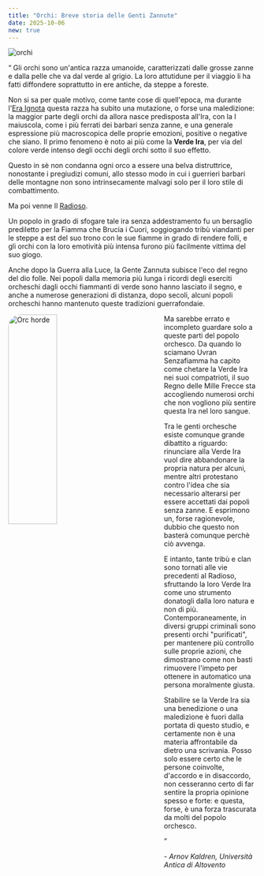 ```yaml
---
title: "Orchi: Breve storia delle Genti Zannute"
date: 2025-10-06
new: true
---
```



![orchi](https://filloax.ddns.net/5e/img/races/XPHB/Orc.webp)

<span class="big-quote-start">“</span> Gli orchi sono un'antica razza umanoide, caratterizzati dalle grosse zanne e dalla pelle che va dal verde al grigio. La loro attutidune per il viaggio li ha fatti diffondere soprattutto in ere antiche, da steppe a foreste.

Non si sa per quale motivo, come tante cose di quell'epoca, ma durante l'[Era Ignota](/rpg/soli/post/aedara-intro/) questa razza ha subito una mutazione, o forse una maledizione: la maggior parte degli orchi da allora nasce predisposta all'Ira, con la I maiuscola, come i più ferrati dei barbari senza zanne, e una generale espressione più macroscopica delle proprie emozioni, positive o negative che siano. Il primo fenomeno è noto ai più come la **Verde Ira**, per via del colore verde intenso degli occhi degli orchi sotto il suo effetto.

Questo in sè non condanna ogni orco a essere una belva distruttrice, nonostante i pregiudizi comuni, allo stesso modo in cui i guerrieri barbari delle montagne non sono intrinsecamente malvagi solo per il loro stile di combattimento.

Ma poi venne Il [Radioso](/rpg/soli/post/aedara-intro/).

Un popolo in grado di sfogare tale ira senza addestramento fu un bersaglio prediletto per la Fiamma che Brucia i Cuori, soggiogando tribù viandanti per le steppe a est del suo trono con le sue fiamme in grado di rendere folli, e gli orchi con la loro emotività più intensa furono più facilmente vittima del suo giogo.

Anche dopo la Guerra alla Luce, la Gente Zannuta subisce l'eco del regno del dio folle. Nei popoli dalla memoria più lunga i ricordi degli eserciti orcheschi dagli occhi fiammanti di verde sono hanno lasciato il segno, e anche a numerose generazioni di distanza, dopo secoli, alcuni popoli orcheschi hanno mantenuto queste tradizioni guerrafondaie.

<Image src={orcs} alt="Orc horde" style="width: 33%; min-width: 300px; max-width: 100%; float: left; margin-right: 1rem; margin-bottom: 1rem; border-radius: 25px" />

Ma sarebbe errato e incompleto guardare solo a queste parti del popolo orchesco. Da quando lo sciamano Uvran Senzafiamma ha capito come chetare la Verde Ira nei suoi compatrioti, il suo Regno delle Mille Frecce sta accogliendo numerosi orchi che non vogliono più sentire questa Ira nel loro sangue.

Tra le genti orchesche esiste comunque grande dibattito a riguardo: rinunciare alla Verde Ira vuol dire abbandonare la propria natura per alcuni, mentre altri protestano contro l'idea che sia necessario alterarsi per essere accettati dai popoli senza zanne. E esprimono un, forse ragionevole, dubbio che questo non basterà comunque perchè ciò avvenga.

E intanto, tante tribù e clan sono tornati alle vie precedenti al Radioso, sfruttando la loro Verde Ira come uno strumento donatogli dalla loro natura e non di più. Contemporaneamente, in diversi gruppi criminali sono presenti orchi "purificati", per mantenere più controllo sulle proprie azioni, che dimostrano come non basti rimuovere l'impeto per ottenere in automatico una persona moralmente giusta.

Stabilire se la Verde Ira sia una benedizione o una maledizione è fuori dalla portata di questo studio, e certamente non è una materia affrontabile da dietro una scrivania. Posso solo essere certo che le persone coinvolte, d'accordo e in disaccordo, non cesseranno certo di far sentire la propria opinione spesso e forte: e questa, forse, è una forza trascurata da molti del popolo orchesco.

<span class="big-quote-end">”</span>

*\- Arnov Kaldren, Università Antica di Altovento*